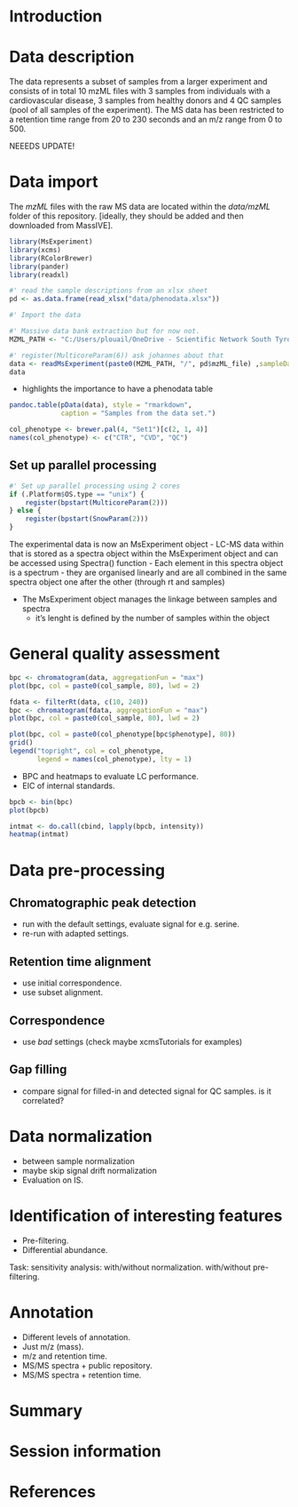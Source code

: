 

# Introduction

# Data description

The data represents a subset of samples from a larger experiment and consists of
in total 10 mzML files with 3 samples from individuals with a cardiovascular
disease, 3 samples from healthy donors and 4 QC samples (pool of all samples of
the experiment). The MS data has been restricted to a retention time range from
20 to 230 seconds and an m/z range from 0 to 500. 

NEEEDS UPDATE!


# Data import


The *mzML* files with the raw MS data are located within the *data/mzML* folder
of this repository. [ideally, they should be added and then downloaded from
MassIVE].

```r
library(MsExperiment)
library(xcms)
library(RColorBrewer)
library(pander)
library(readxl)

#' read the sample descriptions from an xlsx sheet
pd <- as.data.frame(read_xlsx("data/phenodata.xlsx"))

#' Import the data

#' Massive data bank extraction but for now not. 
MZML_PATH <- "C:/Users/plouail/OneDrive - Scientific Network South Tyrol/end-to-end_worflow/data/mzML"

#' register(MulticoreParam(6)) ask johannes about that
data <- readMsExperiment(paste0(MZML_PATH, "/", pd$mzML_file) ,sampleData = pd)
data

```

- highlights the importance to have a phenodata table 

```r
pandoc.table(pData(data), style = "rmarkdown",
             caption = "Samples from the data set.")
```

```r
col_phenotype <- brewer.pal(4, "Set1")[c(2, 1, 4)]
names(col_phenotype) <- c("CTR", "CVD", "QC")
```

## Set up parallel processing 
```r
#' Set up parallel processing using 2 cores
if (.Platform$OS.type == "unix") {
    register(bpstart(MulticoreParam(2)))
} else {
    register(bpstart(SnowParam(2)))
}
```

The experimental data is now an MsExperiment object 
- LC-MS data within that is stored as a spectra object within the MsExperiment object and can be accessed using Spectra() function 
  - Each element in this spectra object is a spectrum - they are organised linearly and are all combined in the same spectra object one after the other (through rt and samples)

- The MsExperiment object manages the linkage between samples and spectra 
  - it's lenght is defined by the number of samples within the object 
  
# General quality assessment

```r
bpc <- chromatogram(data, aggregationFun = "max")
plot(bpc, col = paste0(col_sample, 80), lwd = 2)

fdata <- filterRt(data, c(10, 240))
bpc <- chromatogram(fdata, aggregationFun = "max")
plot(bpc, col = paste0(col_sample, 80), lwd = 2)
```

```r
plot(bpc, col = paste0(col_phenotype[bpc$phenotype], 80))
grid()
legend("topright", col = col_phenotype,
       legend = names(col_phenotype), lty = 1)
```

- BPC and heatmaps to evaluate LC performance.
- EIC of internal standards.

```r
bpcb <- bin(bpc)
plot(bpcb)

intmat <- do.call(cbind, lapply(bpcb, intensity))
heatmap(intmat)
```

# Data pre-processing

## Chromatographic peak detection

- run with the default settings, evaluate signal for e.g. serine.
- re-run with adapted settings.

## Retention time alignment

- use initial correspondence.
- use subset alignment.

## Correspondence

- use *bad* settings (check maybe xcmsTutorials for examples)

## Gap filling

- compare signal for filled-in and detected signal for QC samples. is it
  correlated?
  

# Data normalization

- between sample normalization
- maybe skip signal drift normalization
- Evaluation on IS.

# Identification of interesting features

- Pre-filtering.
- Differential abundance.

Task: sensitivity analysis: with/without normalization. with/without
pre-filtering.


# Annotation

- Different levels of annotation.
- Just m/z (mass).
- m/z and retention time.
- MS/MS spectra + public repository.
- MS/MS spectra + retention time.

# Summary

# Session information

# References

